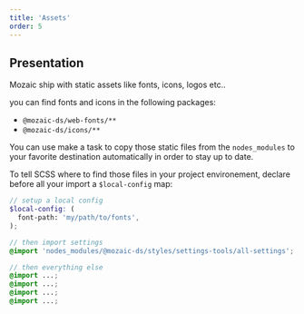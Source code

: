 ```yaml
---
title: 'Assets'
order: 5
---
```


## Presentation

Mozaic ship with static assets like fonts, icons, logos etc..

you can find fonts and icons in the following packages:

- `@mozaic-ds/web-fonts/**`
- `@mozaic-ds/icons/**`

You can use make a task to copy those static files from the `nodes_modules` to your favorite destination automatically in order to stay up to date.

To tell SCSS where to find those files in your project environement, declare before all your import a `$local-config` map:

```scss
// setup a local config
$local-config: (
  font-path: 'my/path/to/fonts',
);

// then import settings
@import 'nodes_modules/@mozaic-ds/styles/settings-tools/all-settings';

// then everything else
@import ...;
@import ...;
@import ...;
@import ...;
```
